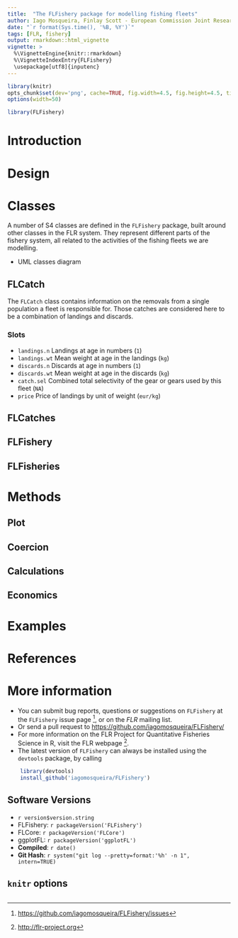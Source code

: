 ```yaml
---
title:  "The FLFishery package for modelling fishing fleets"
author: Iago Mosqueira, Finlay Scott - European Commission Joint Research Center
date: "`r format(Sys.time(), '%B, %Y')`"
tags: [FLR, fishery]
output: rmarkdown::html_vignette
vignette: >
  %\VignetteEngine{knitr::rmarkdown}
  %\VignetteIndexEntry{FLFishery}
  \usepackage[utf8]{inputenc}
---
```


```r
library(knitr)
opts_chunk$set(dev='png', cache=TRUE, fig.width=4.5, fig.height=4.5, tidy=TRUE)
options(width=50)
```

```r
library(FLFishery)
```

# Introduction

# Design

# Classes

A number of S4 classes are defined in the `FLFishery` package, built around other classes in the FLR system. They represent different parts of the fishery system, all related to the activities of the fishing fleets we are modelling.

- UML classes diagram

## FLCatch

The `FLCatch` class contains information on the removals from a single population a fleet is responsible for. Those catches are considered here to be a combination of landings and discards.

### Slots

- `landings.n` Landings at age in numbers (`1`)
- `landings.wt` Mean weight at age in the landings (`kg`)
- `discards.n` Discards at age in numbers (`1`)
- `discards.wt` Mean weight at age in the discards (`kg`)
- `catch.sel` Combined total selectivity of the gear or gears used by this fleet (`NA`)
- `price` Price of landings by unit of weight (`eur/kg`)

## FLCatches

## FLFishery

## FLFisheries

# Methods

## Plot

## Coercion

## Calculations

## Economics

# Examples

# References

# More information

* You can submit bug reports, questions or suggestions on `FLFishery` at the `FLFishery` issue page ^[<https://github.com/iagomosqueira/FLFishery/issues>], or on the *FLR* mailing list.
* Or send a pull request to <https://github.com/iagomosqueira/FLFishery/>
* For more information on the FLR Project for Quantitative Fisheries Science in R, visit the FLR webpage ^[<http://flr-project.org>].
* The latest version of `FLFishery` can always be installed using the `devtools` package, by calling
```r
	library(devtools)
	install_github('iagomosqueira/FLFishery')
```

## Software Versions

* `r version$version.string`
* FLFishery: `r packageVersion('FLFishery')`
* FLCore: `r packageVersion('FLCore')`
* ggplotFL: `r packageVersion('ggplotFL')`
* **Compiled**: `r date()`
* **Git Hash**: `r system("git log --pretty=format:'%h' -n 1", intern=TRUE)`

## `knitr` options

```r
```
